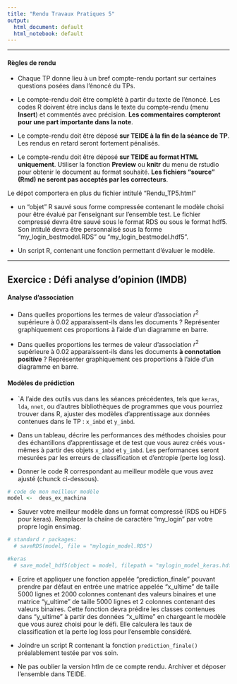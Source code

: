 ```yaml
---
title: "Rendu Travaux Pratiques 5"
output:
  html_document: default
  html_notebook: default
---
```


** **

#### Règles de rendu

* Chaque TP donne lieu à un bref compte-rendu portant sur certaines questions posées dans l'énoncé du TPs.

* Le compte-rendu doit être complété à partir du texte de l'énoncé. Les codes R doivent être inclus dans le texte du compte-rendu (menu **Insert**) et commentés avec précision. **Les commentaires compteront pour une part importante dans la note**.

* Le compte-rendu doit être déposé **sur TEIDE à la fin de la séance de TP**. Les rendus en retard seront fortement pénalisés. 

* Le compte-rendu doit être déposé **sur TEIDE au format HTML uniquement**. Utiliser la fonction **Preview** ou **knitr** du menu de rstudio pour obtenir le document au format souhaité. **Les fichiers "source" (Rmd) ne seront pas acceptés par les correcteurs**.

Le dépot comportera en plus du fichier intitulé "Rendu_TP5.html" 

- un "objet" R sauvé sous forme compressée contenant le modèle choisi pour être évalué par l'enseignant sur l'ensemble test. Le fichier compressé devra être sauvé sous le format RDS ou sous le format hdf5. Son intitulé devra être personnalisé sous la forme "my_login_bestmodel.RDS" ou "my_login_bestmodel.hdf5".

- Un script R, contenant une fonction permettant d'évaluer le modèle.
 
 

** **
## Exercice : Défi analyse d'opinion (IMDB)

#### Analyse d'association

* Dans quelles proportions les termes de valeur d'association $r^2$ supérieure à 0.02 apparaissent-ils dans les documents ? Représenter graphiquement ces proportions  à l'aide d'un diagramme en barre. 

* Dans quelles proportions les termes de valeur d'association $r^2$ supérieure à 0.02 apparaissent-ils dans les documents **à connotation positive** ? Représenter graphiquement ces proportions  à l'aide d'un diagramme en barre.

#### Modèles de prédiction

* \`A l'aide des outils vus dans les séances précédentes, tels que `keras`, `lda`, `nnet`, ou d'autres bibliothèques de programmes que vous pourriez trouver dans R, ajuster des modèles d'apprentissage aux données contenues dans le TP : `x_imbd` et `y_imbd`.

* Dans un tableau, décrire les performances des méthodes choisies pour des échantillons d'apprentissage et de test que vous aurez créés vous-mêmes à partir des objets `x_imbd` et `y_imbd`. Les performances seront mesurées par les erreurs de classification et d'entropie (perte log loss).

* Donner le code R correspondant au meilleur modèle que vous avez ajusté (chunck ci-dessous). 

```r
# code de mon meilleur modèle
model <-  deus_ex_machina
```


* Sauver votre meilleur modèle dans un format compressé (RDS ou HDF5 pour keras). Remplacer la chaîne de caractère "my_login" par votre propre login ensimag. 

```r
# standard r packages: 
  # saveRDS(model, file = "mylogin_model.RDS")

#keras
  # save_model_hdf5(object = model, filepath = "mylogin_model_keras.hdf5")
```

* Ecrire et appliquer une fonction appelée "prediction_finale" pouvant prendre par défaut en entrée une matrice appelée "x_ultime" de taille 5000 lignes et 2000 colonnes contenant des valeurs binaires et une matrice "y_ultime" de taille 5000 lignes et 2 colonnes contenant des valeurs binaires. Cette fonction devra prédire les classes contenues dans "y_ultime" à partir des données "x_ultime" en chargeant le modèle que vous aurez choisi pour le défi. Elle calculera les taux de classification et la perte log loss pour l'ensemble considéré.

* Joindre un script R contenant la fonction `prediction_finale()` préalablement testée par vos soin.

* Ne pas oublier la version htlm de ce compte rendu. Archiver et déposer l'ensemble dans TEIDE. 

